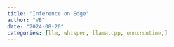 ```yaml
---
title: "Inference on Edge"
author: "VB"
date: "2024-08-20"
categories: [llm, whisper, llama.cpp, onnxruntime,]
---
```

